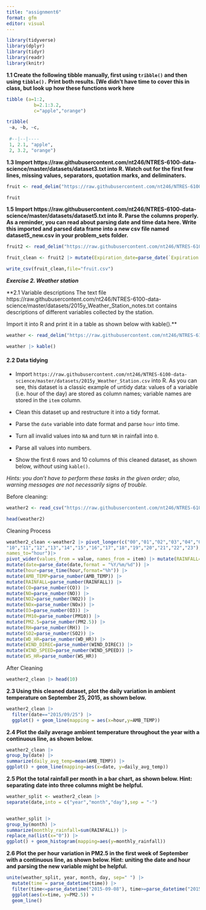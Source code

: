 ```yaml
---
title: "assignment6"
format: gfm
editor: visual
---
```


```r
library(tidyverse)
library(dplyr)
library(tidyr)
library(readr)
library(knitr)
```

**1.1 Create the following tibble manually, first using `tribble()` and then using `tibble().` Print both results. \[We didn't have time to cover this in class, but look up how these functions work here**

```r
tibble (a=1:2,
          b=2.1:3.2,
          c="apple","orange")
```

```r
tribble(
 ~a, ~b, ~c,
 
 #--|--|----
 1, 2.1, "apple",
 2, 3.2, "orange")
```

**1.3 Import https://raw.githubusercontent.com/nt246/NTRES-6100-data-science/master/datasets/dataset3.txt into R. Watch out for the first few lines, missing values, separators, quotation marks, and deliminaters.**

```r
fruit <- read_delim("https://raw.githubusercontent.com/nt246/NTRES-6100-data-science/master/datasets/dataset3.txt",skip=2, delim=";", quote ="/", na=c("?","Not Available"))

fruit
```

**1.5 Import https://raw.githubusercontent.com/nt246/NTRES-6100-data-science/master/datasets/dataset5.txt into R. Parse the columns properly. As a reminder, you can read about parsing date and time data here. Write this imported and parsed data frame into a new csv file named dataset5_new.csv in your problem_sets folder.**

```r
fruit2 <- read_delim("https://raw.githubusercontent.com/nt246/NTRES-6100-data-science/master/datasets/dataset5.txt", delim=" ")

fruit_clean <- fruit2 |> mutate(Expiration_date=parse_date(`Expiration Date`, format="%B %d, %Y"))

write_csv(fruit_clean,file="fruit.csv")
```

***Exercise 2. Weather station***

\*\*2.1 Variable descriptions The text file https://raw.githubusercontent.com/nt246/NTRES-6100-data-science/master/datasets/2015y_Weather_Station_notes.txt contains descriptions of different variables collected by the station.

Import it into R and print it in a table as shown below with kable().\*\*

```r
weather <- read_delim("https://raw.githubusercontent.com/nt246/NTRES-6100-data-science/master/datasets/2015y_Weather_Station_notes.txt", delim="-") 

weather |> kable()
```

#### **2.2 Data tidying**

-   Import `https://raw.githubusercontent.com/nt246/NTRES-6100-data-science/master/datasets/2015y_Weather_Station.csv` into R. As you can see, this dataset is a classic example of untidy data: values of a variable (i.e. hour of the day) are stored as column names; variable names are stored in the `item` column.

-   Clean this dataset up and restructure it into a tidy format.

-   Parse the `date` variable into date format and parse `hour` into time.

-   Turn all invalid values into `NA` and turn `NR` in rainfall into `0`.

-   Parse all values into numbers.

-   Show the first 6 rows and 10 columns of this cleaned dataset, as shown below, *without* using `kable()`.

*Hints: you don't have to perform these tasks in the given order; also, warning messages are not necessarily signs of trouble.*

Before cleaning:

```r
weather2 <- read_csv("https://raw.githubusercontent.com/nt246/NTRES-6100-data-science/master/datasets/2015y_Weather_Station.csv", col_types = cols(.default="c")) 

head(weather2) 
```

Cleaning Process

```r
weather2_clean <-weather2 |> pivot_longer(c("00","01","02","03","04","05","06","07","08","09",
"10","11","12","13","14","15","16","17","18","19","20","21","22","23"),
names_to="hour")|> 
pivot_wider(values_from = value, names_from = item) |> mutate(RAINFALL=ifelse(RAINFALL=="NR","0",RAINFALL)) |> 
mutate(date=parse_date(date,format = "%Y/%m/%d")) |> 
mutate(hour=parse_time(hour,format="%h")) |> 
mutate(AMB_TEMP=parse_number(AMB_TEMP)) |> 
mutate(RAINFALL=parse_number(RAINFALL)) |> 
mutate(CO=parse_number(CO)) |> 
mutate(NO=parse_number(NO)) |> 
mutate(NO2=parse_number(NO2)) |> 
mutate(NOx=parse_number(NOx)) |> 
mutate(O3=parse_number(O3)) |> 
mutate(PM10=parse_number(PM10)) |> 
mutate(PM2.5=parse_number(PM2.5)) |> 
mutate(RH=parse_number(RH)) |> 
mutate(SO2=parse_number(SO2)) |> 
mutate(WD_HR=parse_number(WD_HR)) |> 
mutate(WIND_DIREC=parse_number(WIND_DIREC)) |> 
mutate(WIND_SPEED=parse_number(WIND_SPEED)) |> 
mutate(WS_HR=parse_number(WS_HR))
```

After Cleaning

```r
weather2_clean |> head(10)
```

**2.3 Using this cleaned dataset, plot the daily variation in ambient temperature on September 25, 2015, as shown below.**

```r
weather2_clean |> 
  filter(date=="2015/09/25") |> 
  ggplot() + geom_line(mapping = aes(x=hour,y=AMB_TEMP)) 
```

**2.4 Plot the daily average ambient temperature throughout the year with a continuous line, as shown below.**

```r
weather2_clean |> 
group_by(date) |> 
summarize(daily_avg_temp=mean(AMB_TEMP)) |> 
ggplot() + geom_line(mapping=aes(x=date, y=daily_avg_temp))
```

**2.5 Plot the total rainfall per month in a bar chart, as shown below. Hint: separating date into three columns might be helpful.**

```r
weather_split <- weather2_clean |> 
separate(date,into = c("year","month","day"),sep = "-") 


weather_split |> 
group_by(month) |> 
summarize(monthly_rainfall=sum(RAINFALL)) |> 
replace_na(list(x="0")) |> 
ggplot() + geom_histogram(mapping=aes(y=monthly_rainfall))
```

**2.6 Plot the per hour variation in PM2.5 in the first week of September with a continuous line, as shown below.
Hint: uniting the date and hour and parsing the new variable might be helpful.**

```r
unite(weather_split, year, month, day, sep=" ") |> 
  mutate(time = parse_datetime(time)) |> 
  filter(time<=parse_datetime("2015-09-08"), time>=parse_datetime("2015-09-01"), !is.na(PM2.5))  |> 
  ggplot(aes(x=time, y=PM2.5)) + 
  geom_line()
```
